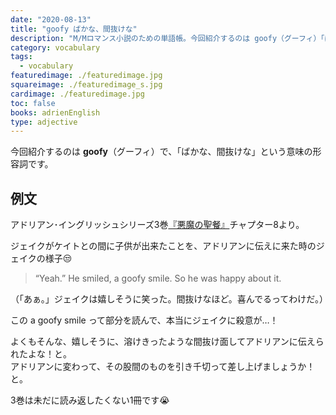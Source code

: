 ```yaml
---
date: "2020-08-13"
title: "goofy ばかな、間抜けな"
description: "M/Mロマンス小説のための単語帳。今回紹介するのは goofy（グーフィ）「ばかな、間抜けな」という意味の形容詞です。"
category: vocabulary
tags:
  - vocabulary
featuredimage: ./featuredimage.jpg
squareimage: ./featuredimage_s.jpg
cardimage: ./featuredimage.jpg
toc: false
books: adrienEnglish
type: adjective
---
```



今回紹介するのは __goofy__（グーフィ）で、「ばかな、間抜けな」という意味の形容詞です。

## 例文

アドリアン･イングリッシュシリーズ3巻[『悪魔の聖餐』](https://amzn.to/33yQJHs)チャプター8より。

ジェイクがケイトとの間に子供が出来たことを、アドリアンに伝えに来た時のジェイクの様子😒

<Blockquote book srcBook="hellYouSay" lang="en" chapter="8">
“Yeah.” He smiled, a goofy smile. So he was happy about it.
</Blockquote>

<p className="translation">（「あぁ。」ジェイクは嬉しそうに笑った。間抜けなほど。喜んでるってわけだ。）</p>

この a goofy smile って部分を読んで、本当にジェイクに殺意が…！

よくもそんな、嬉しそうに、溶けきったような間抜け面してアドリアンに伝えられたよな！と。  
アドリアンに変わって、その股間のものを引き千切って差し上げましょうか！と。

3巻は未だに読み返したくない1冊です😭

<VocabularyFooter book="hellYouSay" />
